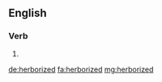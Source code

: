 ==English==

===Verb===
{{head|en}}

# {{en-past of|herborize}}

[[de:herborized]]
[[fa:herborized]]
[[mg:herborized]]